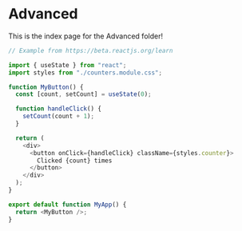 # Advanced

This is the index page for the Advanced folder!

```ts
// Example from https://beta.reactjs.org/learn

import { useState } from "react";
import styles from "./counters.module.css";

function MyButton() {
  const [count, setCount] = useState(0);

  function handleClick() {
    setCount(count + 1);
  }

  return (
    <div>
      <button onClick={handleClick} className={styles.counter}>
        Clicked {count} times
      </button>
    </div>
  );
}

export default function MyApp() {
  return <MyButton />;
}
```
